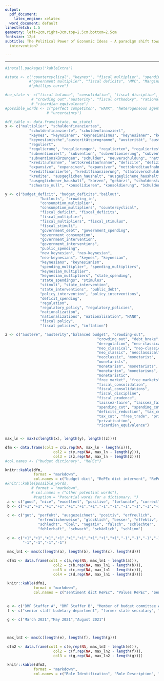 ```yaml
---
output:
  pdf_document:
    latex_engine: xelatex
  word_document: default
linestretch: 1.5
gemoetry: left=2cm,right=3cm,top=2.5cm,bottom=2.5cm
fontsize: 12pt
subtitle: The Political Power of Economic Ideas - A paradigm shift toward more government
  intervention?

---
```

---
  
 

```r
#install.packages("kableExtra")

#state <- c("countercyclical", "keynes*", "fiscal multiplier", "spending multiplier",
           #"government multiplier", "fiscal deficits", "MPC", "Marginal Propensity To Consume",
           #"phillips curve")

#no_state <- c("fiscal balance", "consolidation", "fiscal discipline", "fiscal prudence",
            # "crowding out","austerity", "fiscal orthodoxy", "rational expectations",
            # "ricardian equivalence")
#possible_words <- c("perfect competiton", "HANK", "heterogeneous agent*", "frictions",
                   # "uncertainty")

#df_table <- data.frame(state, no_state)
x <- c("multiplier", "schuldenfinanziertes",  
           "schuldenfinanzierte", "schuldenfinanziert",
           "keynes", "keynsianer", "keynesianismus", "keynesianer", "keynesianisch",
           "keynesianische","austeritätsprogramme", "austerität", "austeritätspolitik", 
           "reguliert",
           "regulierung", "regulierungen", "regulierten", "reguliertes", "subventionen",
           "subventioniert", "subvention", "subventionierung", "subventionsabbau",
           "subventionskürzungen", "schulden", "neuverschuldung", "nettoneuverschuldung",
           "kreditaufnahme", "nettokreditaufnahme", "defizite", "defizit", "expansiv",
           "expansive", "expansiven", "expansiver", "nettokreditaufnahme", "kreditfinanziert",
           "kreditfinanzierte", "kreditfinanzierung", "staatsverschuldung", "verschuldung", 
           "kredite", "ausgeglichen_haushalt", "ausgeglichene_haushalt","ausgeglichenen_haushalt",
           "ausgeglichener_haushalt", "kürzen", "gekürzt", "schuldenstand", "sparen",
           "schwarze_null", "konsolidieren", "konsoldierung", "Schuldenbremse")

y <- c("budget_deficit", "budget_deficits","bailout",
                "bailouts", "crowding_in",
                "consumption_multiplier",
                "consumption_multipliers", "countercyclical",
                "fiscal_deficit", "fiscal_deficits", 
                "fiscal_multiplier",
                "fiscal_multipliers", "fiscal_stimulus", 
                "fiscal_stimuli",
                "government_debt", "government_spending", 
                "government_consumption",
                "government_intervention", 
                "government_interventions",
                "public_spending", 
                "new_keynesian", "neo-keynesian",
                "neo-keynesians", "keynes", "keynesian", 
                "keynesians", "keynesianism",
                "spending_multiplier", "spending_multipliers",
                "keynesian_multiplier",
                "keynesian_multipliers", "state_spending",
                "state_spendings", "stimulus",
                "stimuli", "state_intervention",
                "state_interventions", "public_debt", 
                "policy_intervention", "policy_interventions",
                "deficit_spending",
                "regulation",
                "regulatory_policy", "regulatory_policies",
                "nationalization",
                "nationalizations", "nationalisation", "HANK",
                "fiscal policy",
                "fiscal policies", "inflation")

z <- c("austere", "austerity","balanced budget", "crowding-out", 
                                          "crowding_out", "debt_brake",
                                          "deregulation", "neo-classical", 
                                          "neo_classical", "neo-classic",
                                          "neo_classic", "neoclassical", 
                                          "neoclassic", "monetarist", 
                                          "monetarists",
                                          "monetarism", "monetarists", 
                                          "monetarism", "monetarisms", 
                                          "monetaristic",
                                          "free_market", "free_markets", 
                                          "fiscal_consolidation", 
                                          "fiscal_consolidations", 
                                          "fiscal_discipline", 
                                          "fiscal_prudence", 
                                          "laissez-faire", "laissez_faire", 
                                          "spending_cut", "spending_cuts",
                                          "deficits_reduction", "tax_cuts", 
                                          "tax_cut", "free_trade", "privatization", 
                                          "privatisation", 
                                          "ricardian_equivalence")

                       
max_ln <- max(c(length(x), length(y), length((z))))

dfm <- data.frame(col1 = c(x,rep(NA, max_ln - length(x))),
                      col2 = c(y,rep(NA, max_ln - length(y))),
                      col3 = c(z,rep(NA, max_ln - length(z))))
#col.names <- ("budget dictionary", "RePEc")

knitr::kable(dfm,
             format = "markdown",
             col.names = c("budget dict", "RePEc dict intervent", "RePeC dict neo"))
#knitr::kable(possible_words,
            # format = "markdown",
            # col.names = ("other potential words"),
             #caption = "Potential words for a dictionary. ")
 a <- c("good", "nice", "excellent", "positive", "fortunate", "correct", "superior",         "bad", "nasty", "poor", "negative" , "unfortunate", "wrong", "inferior")
 b <- c("+1","+1","+1","+1","+1","+1","+1","-1","-1","-1","-1","-1","-1","-1" )
 
 c <- c("gut", "perfekt", "ausgezeichnet", "positiv", "erfreulich",
               "erfreulicherweise", "glücklich", "besser", "effektiv",
               "schlecht", "übel", "negativ", "falsch", "schlechter", 
               "fehlerhaft", "schwach", "schädlich", "schlimm")
 
 d <- c("+1","+1","+1","+1","+1","+1","+1","+1","+1","-1","-1","-1","-1","-1",
        "-1","-1","-1","-1")
 
 max_ln1 <- max(c(length(a), length(b), length(c), length(d)))
 
 dfm1 <- data.frame(col1 = c(a,rep(NA, max_ln1 - length(a))),
                      col2 = c(b,rep(NA, max_ln1 - length(b))),
                      col3 = c(c,rep(NA, max_ln1 - length(c))),
                      col4 = c(d,rep(NA, max_ln1 - length(d))))
 
 knitr::kable(dfm1,
             format = "markdown",
             col.names = c("sentiment dict RePEc", "Values RePEc", "Sentiment dict budget", "Values Budget"))
 
 
 e <- c("BMF Staffer A", "BMF Staffer B", "Member of budget committee A")
 f <- c("senior staff budetary department", "former state secratary", "member of budget commitee")
 
 g <- c("March 2021","May 2021","August 2021")
 

 
 max_ln2 <- max(c(length(e), length(f), length(g)))
 
 dfm2 <- data.frame(col1 = c(e,rep(NA, max_ln2 - length(e))),
                      col2 = c(f,rep(NA, max_ln2 - length(f))),
                      col3 = c(g,rep(NA, max_ln2 - length(g))))
 
 knitr::kable(dfm2,
             format = "markdown",
             col.names = c("Role Identification", "Role Description", "Date"))
 

```
   
     
      


